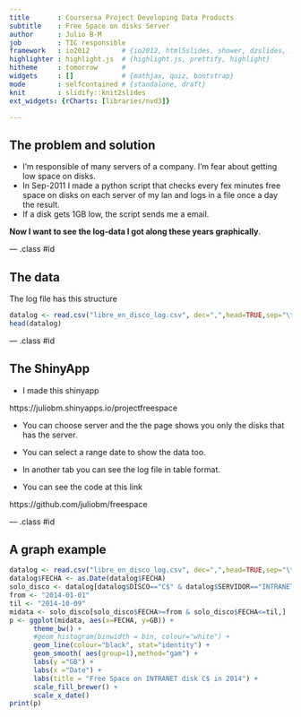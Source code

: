 ```yaml
---
title       : Coursersa Project Developing Data Products 
subtitle    : Free Space on disks Server
author      : Julio B-M
job         : TIC responsible
framework   : io2012        # {io2012, html5slides, shower, dzslides, ...}
highlighter : highlight.js  # {highlight.js, prettify, highlight}
hitheme     : tomorrow      # 
widgets     : []            # {mathjax, quiz, bootstrap}
mode        : selfcontained # {standalone, draft}
knit        : slidify::knit2slides
ext_widgets: {rCharts: [libraries/nvd3]}

---
```


## The problem and solution

* I'm responsible of many servers of a company. I'm fear about getting low space on disks.  
* In Sep-2011 I made a python script that checks every fex minutes free space on disks on each server of my lan and logs in a file once a day the result.   
* If a disk gets 1GB low, the script sends me a email.  

**Now I want to see the log-data I got along these years graphically**.



--- .class #id 

## The data

The log file has this structure
```r
datalog <- read.csv("libre_en_disco_log.csv", dec=",",head=TRUE,sep="\t")
head(datalog)
```

--- .class #id

## The ShinyApp


* I made this shinyapp  

https://juliobm.shinyapps.io/projectfreespace

* You can choose server and the the page shows you only the disks that has the server.

* You can select a range date to show the data too.

* In another tab you can see the log file in table format.

* You can see the code at this link

https://github.com/juliobm/freespace



--- .class #id

## A graph example

```r
datalog <- read.csv("libre_en_disco_log.csv", dec=",",head=TRUE,sep="\t")
datalog$FECHA <- as.Date(datalog$FECHA)
solo_disco <- datalog[datalog$DISCO=="C$" & datalog$SERVIDOR=="INTRANET",]
from <- "2014-01-01"
til <- "2014-10-09"
midata <- solo_disco[solo_disco$FECHA>=from & solo_disco$FECHA<=til,]     
p <- ggplot(midata, aes(x=FECHA, y=GB)) +
      theme_bw() +
      #geom_histogram(binwidth = bin, colour="white") +
      geom_line(colour="black", stat="identity") +
      geom_smooth( aes(group=1),method="gam") +
      labs(y ="GB") +
      labs(x ="Date") +
      labs(title = "Free Space on INTRANET disk C$ in 2014") +
      scale_fill_brewer() +
      scale_x_date()
print(p)
```
